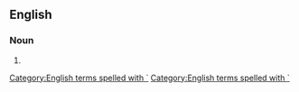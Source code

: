 ==English==

===Noun===
{{en-noun}}

# {{alternative spelling of|Hawaiian}}

[[Category:English terms spelled with `]]
[[Category:English terms spelled with `]]